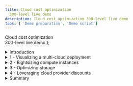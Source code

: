 ```yaml
---
title: Cloud cost optimization
  300-level live demo
description: Cloud cost optimization 300-level live demo
tabs: [ 'Demo preparation', 'Demo script']
---
```


  <span>
    Cloud cost optimization <br/> 300-level live demo
  </span> );



<span id="top"></span>

<details>
<summary>Introduction</summary>
<br/>

Gen-Z bank is a financial services platform catering primarily to millennials. The bank has just wrapped up its multi-year cloud transformation initiative. All mission-critical workloads were successfully lifted and shifted to either AWS or Azure. Their monthly cloud bill has been getting regular executive attention. The CIO has formed a new FinOps team to address the issue.

<br/>

In this demo, I’ll show you how IBM Turbonomic platform can help the FinOps team at Gen-Z bank with their cloud cost optimization efforts.

<br/>

The demo is divided into the following four sections:

<br/>

1. Getting visibility into multi-cloud deployments and costs <br/>
2. Rightsizing compute instances <br/>
3. Optimizing storage volumes <br/>
4. Leveraging reservations to optimize rates <br/>

<br/>

Let’s start with some basics. In the pay-as-you-go cloud model, the total spend is computed as the resources you're consuming times the rate you're paying.

<br/>

Cloud cost savings can be realized by reducing consumption and/or lowering your rate.

<br/>

Let’s look at how Turbonomic can help with both.

<br/>

**[Go to top](#top)**

</details>

<details>

<summary>1 - Visualizing a multi-cloud deployment</summary>

<br/>

| **1.1** | **Get visibility into your cloud estate** |
| :--- | :--- |
| **Narration** | Before we can do any cost optimization it is necessary to get a global view into the workloads. Turbonomic automatically creates a service graph that models the dynamic relationships of the workloads and their dependent infrastructure layers. This provides a full-stack view from the application down to all the dependent cloud resources. The Application view presents your environment in the context of your business applications. Since the focus of this demo is on cloud cost optimization, we will start from the cloud view. |
| **Action** &nbsp; 1.1.1 | Log in to the Turbonomic instance. Select the **CLOUD** view. <br/><br/><img src="https://raw.githubusercontent.com/ibm-garage-tsa/platinum-demos/master/src/pages/300-watson-aiops-cloud-cost-optimization/images/1-1-1-A.jpg" width="700" /> |
| **Narration** | There are three broad categories of entities: <br/><br/> • Entities that represent the application workload <br/> • Entities that represent the supporting infrastructure like containers and virtual machines <br/> • Entities related to the public cloud <br/><br/> Since we are dealing with the cloud. let’s start looking by examining the Region entity. <br/><br/> A region represents a geographical area. A region is comprised of one or more zones. A zone represents an Availability Zone (AZ) in your public cloud account or subscription. A zone is a location within a given region that serves as a datacenter to host the workloads that run in your environment. <br/><br/> The current service view shows there are 90 regions and 173 AZs. |
| **Action** &nbsp; 1.1.2 | Select the **Region** entity. <br/><br/><img src="https://raw.githubusercontent.com/ibm-garage-tsa/platinum-demos/master/src/pages/300-watson-aiops-cloud-cost-optimization/images/1-1-2-a.jpg" width="300" /> |
| **Narration** | Let’s get a high-level understanding of the geographical spread of our workloads across these 90 regions. |
| **Action** &nbsp; 1.1.3 | Click **LIST OF REGIONS**. <br/><br/><img src="https://raw.githubusercontent.com/ibm-garage-tsa/platinum-demos/master/src/pages/300-watson-aiops-cloud-cost-optimization/images/1-1-3-A.jpg" width="400" /> |
| **Narration** | This chart lists out the 90 cloud regions from both AWS and Azure, along with the workloads running in a given region. Let’s take a look at the AWS workloads. |
| **Action** &nbsp; 1.1.4 | Click the **FILTER** icon. <br/><br/><img src="https://raw.githubusercontent.com/ibm-garage-tsa/platinum-demos/master/src/pages/300-watson-aiops-cloud-cost-optimization/images/1-1-4-A.jpg" width="300" /> |
| **Action** &nbsp; 1.1.5 | Set the filter to: **Cloud Provider** (1), **equals** (2), and **AWS** (3). Click **APPLY** (4). <br/><br/><img src="https://raw.githubusercontent.com/ibm-garage-tsa/platinum-demos/master/src/pages/300-watson-aiops-cloud-cost-optimization/images/1-1-5-A.jpg" width="800" /> |
| **Narration** | Most workloads are concentrated primarily in the following regions: US East Ohio, US East Northern Virginia, and US West Oregon. There are also several regions that contain minimal to 0 workloads running. This information is important because it can help us make decisions about consolidating workloads in a given region and purchase pre-paid programmatic discounts, like regional or zonal reserved instances, for maximum benefit. |
| **Action** &nbsp; 1.1.6 | Click **X** to exit the cloud region view. <br/><br/><img src="https://raw.githubusercontent.com/ibm-garage-tsa/platinum-demos/master/src/pages/300-watson-aiops-cloud-cost-optimization/images/1-1-6-A.jpg" width="100" /> |
| **Narration** | Now that we're back in the default global cloud view, let’s examine the various summary charts. |

<br/>

| **1.2** | **Get a global view of your cloud estate** |
| :--- | :--- |
| **Narration** | Before we are able to make any cloud cost optimization decisions, it is necessary to understand several aspects of the cloud estate. The cloud environment is highly dynamic. Turbonomic dynamically synthesizes a set of useful executive dashboards that help us better focus our cost optimization efforts. Doing this manually and continuously is not optimal, highly inefficient, and certainly not scalable. <br/><br/> Let’s take a look at some of these charts. |
| **Action** &nbsp; 1.2.1 | Highlight the **Top Accounts** chart. <br/><br/> <img src="https://raw.githubusercontent.com/ibm-garage-tsa/platinum-demos/master/src/pages/300-watson-aiops-cloud-cost-optimization/images/1-2-1-A.jpg" width="800" /> |
| **Narration** | The Top Accounts chart lists the most utilized public cloud accounts. The chart also shows an estimate of the monthly cost for each. The example above also shows that a potential savings of close to 10% can be realized if the recommended actions are taken. Saving 10-30% in a large-scale cloud environment can yield huge absolute savings. |
| **Action** &nbsp; 1.2.2 | Highlight the **Potential Savings** chart. <br/><br/> <img src="https://raw.githubusercontent.com/ibm-garage-tsa/platinum-demos/master/src/pages/300-watson-aiops-cloud-cost-optimization/images/1-2-2-A.jpg" width="600" /> |
| **Narration** | The number inside the circle provides an estimate of the total potential monthly savings that can be realized by collectively addressing overprovisioning, eliminating waste, and purchasing reservations. <br/><br/> <InlineNotification><strong>NOTE</strong>: The numbers may be small in this case, as this is a demo environment.</InlineNotification> <br/> The list on the right provides a more granular breakdown. Let’s take a closer look. |

**[Go to top](#top)**

</details>

<details>

<summary>2 - Rightsizing compute instances</summary>

<br/>

| **2.1** | **Analyze a rightsizing (downsizing) recommendation** |
| :--- | :--- |
| **Narration** | Compute resources are often the biggest line item on a cloud bill – it could be as much as 50%. Hence, it is logical that a cloud cost optimization exercise starts with optimizing the choices around compute. Lift and shift cloud migration strategies typically employ the legacy on-prem model of grossly oversizing their resources. The elastic scaling of the cloud, however, now enables an ability to continuously balance capacity and demand in real time, yielding higher cost efficiency with minimal residual waste. <br/><br/> Let’s start by exploring the potential savings that can be realized by optimizing compute resources. |
| **Action** &nbsp; 2.1.1 | Click **SHOW ALL** on the **Potential Savings** chart. <br/><br/><img src="https://raw.githubusercontent.com/ibm-garage-tsa/platinum-demos/master/src/pages/300-watson-aiops-cloud-cost-optimization/images/2-1-1-A.jpg" width="500" /> |
| **Action** &nbsp; 2.1.2 | Highlight the details behind the **Potential Savings** chart. <br/><br/><img src="https://raw.githubusercontent.com/ibm-garage-tsa/platinum-demos/master/src/pages/300-watson-aiops-cloud-cost-optimization/images/2-1-2-A.jpg" width="800" /> |
| **Narration** | This table categorizes the specific actions that need to be executed to realize the potential savings. Notice the savings actions are classified into three actions: <br/><br/> • SCALE (1): Enumerates the scaling down cost efficiency actions that can be done to address over-provisioning on compute instance, storage volumes, and PaaS resources like database servers <br/> • DELETE (2): Recommended to get rid of unattached storage <br/> • BUY (3): Recommends additional purchases of reserved instances to further reduce the operational cost of the cloud workloads <br/><br/> The TOTAL SAVINGS (4) represent the cost reduction that can be gained by accepting and executing all the SCALE actions recommended on the identified compute instances <br/><br/> Let’s examine the details behind the first virtual machine scaling action. |
| **Action** &nbsp; 2.1.3 | Click **DETAILS** on the first row. <br/><br/><img src="https://raw.githubusercontent.com/ibm-garage-tsa/platinum-demos/master/src/pages/300-watson-aiops-cloud-cost-optimization/images/2-1-3-A.jpg" width="800" /> |
| **Action** &nbsp; 2.1.4 | Highlight the **Action Details**. <br/><br/> <InlineNotification><strong>NOTE</strong>: Do <strong>NOT</strong> click the <strong>EXECUTE ACTION</strong> button, as this is a shared demo environment.</InlineNotification> <br/><br/><img src="https://raw.githubusercontent.com/ibm-garage-tsa/platinum-demos/master/src/pages/300-watson-aiops-cloud-cost-optimization/images/2-1-31-A.jpg" width="800" /> |
| **Narration** | The current instance (*m5.4xlarge EC2*) is highly underutilized, as derived by the platform based on the percentile math of the observation period (1). A recommendation is being made to scale down to a different instance (*r5a.2xlarge*). If this action is taken, the instance utilization will increase from 16% to 31.6% (2). There will be no change in the memory utilization (3). <br/><br/> Making the instance family changes as recommended will drop the on-demand rate to a little less than half (4). This will essentially halve the cost of this instance. The on-demand rate will decrease by approximately 41% (5). This will result in an approximate savings of $230.57 just for this once instance (6). <br/><br/> Based on this, one can easily extrapolate a total savings based on the scale of your deployment. It is also important to note that the potential savings are on the on-demand rate. Later in the demo, we will explore how this rate can be potentially further optimized by leveraging programmatic discounts like reservations. <br/><br/> The EXECUTE ACTION button demonstrates the ability of the Turbonomic platform to execute the recommendations natively from the platform. This provides the IT Ops teams the convenience to act immediately and realize cost savings instantaneously. Moreover, it enhances operational efficiency by avoiding the need to jump across disparate tools and management consoles to implement a cost savings recommendation. |
| **Action** &nbsp; 2.1.5 | Click **X** to exit the Action Details page. <br/><br/> <InlineNotification><strong>NOTE</strong>: Do <strong>NOT</strong> click the <strong>EXECUTE ACTION</strong> button, as this is a shared demo environment.</InlineNotification> <br/><br/><img src="https://raw.githubusercontent.com/ibm-garage-tsa/platinum-demos/master/src/pages/300-watson-aiops-cloud-cost-optimization/images/2-1-31-B.jpg" width="800" /> |
| **Narration** | It is important to recognize that performing these optimization calculations in real time across large-scale deployments needs to be done at CPU speed. Manual operator-driven optimization processes are unable to keep up and do not scale. <br/><br/> Moreover, cloud service providers keep introducing new instance families to improve capabilities and price performance. The Turbonomic platform keeps abreast with these innovations and adds them to its analytics engine, providing you with updated recommendations based on the lastest technological offerings. <br/><br/> Let’s shift gears and look at storage cost optimization next. |

**[Go to top](#top)**

</details>

<details>

<summary>3 - Optimizing storage</summary>

<br/>

| **3.1** | **Get a global view of storage consumption** |
| :--- | :--- |
| **Narration** | All workloads typically have a need to persist data. There are basically three forms of cloud storage: <br/><br/> 1. Object storage <br/> 2. File storage <br/> 3. Block storage <br/><br/> The demo is focused on block storage. Block storage functions like an external disk to the compute instance. It provides low-latency durability for cloud workloads. <br/><br/> All cloud workloads are not the same. Transaction processing workloads have a different storage requirement than log processing or streaming video workloads. At a very general level, there are two broad categories of block storage: <br/><br/> 1. Solid state backed devices <br/> 2. Magnetic backed devices <br/><br/> Whereas solid state drives (SDDs) are good for low-latency, heavy IOPS types of workloads, hard disk drives (HDDs) are good for high throughput sequential workloads. <br/><br/> When choosing a storage service as a part of your deployment, it is important that these selections be made based on the workload characteristics at hand. Very often it has been observed that: <br/><br/> 1.	Compute instances are stopped, but the storage volumes are forgotten. This results in orphaned volumes, which then results in residual and accumulating waste. <br/> 2.	Storage services are grossly overprovisioned. <br/> 3. The storage choices made are not compatible with workload characteristics, resulting in suboptimal performance and cost overruns. <br/><br/> Let’s start exploring the storage optimization opportunities in this environment. <br/><br/> By looking at the Volume entity in the global supply chain, we can observe that there are about 1000 odd storage volumes in this environment. The proportion of green vs. red vs. yellow is an indicator that about half of the environment is operating correctly. At a global level, we can tell there are significant opportunities to improve the cost efficiency of storage, and there are areas of performance improvement as well. Let’s drill down to better understand these cost reduction opportunities at a more granular level. |
| **Action** &nbsp; 3.1.1 | Click the **Volume** entity. <br/><br/><img src="https://raw.githubusercontent.com/ibm-garage-tsa/platinum-demos/master/src/pages/300-watson-aiops-cloud-cost-optimization/images/3-1-1-A.jpg" width="300" /> |
| **Action** &nbsp; 3.1.2 | Highlight the storage volume usage at a global level. <br/><br/><img src="https://raw.githubusercontent.com/ibm-garage-tsa/platinum-demos/master/src/pages/300-watson-aiops-cloud-cost-optimization/images/3-1-2-A.jpg" width="800" /> |
| **Narration** | The Storage Summary chart shows the number of volumes (2), as well as the total costs of these volumes and potential monthly savings that can be realized (2). The UNATTACHED STORAGE chart (3) shows that close to 30% of storage is unused. Ironically and interestingly, many industry surveys across a large cross section of cloud users put unused cloud resources at about 26%. Let’s move on to take a deeper look at which specific volumes can be reclaimed. |

<br/>

| **3.2** | **Reclaim waste** |
| :--- | :--- |
| **Action** &nbsp; 3.2.1 | On the **Potential Savings** chart, click **SHOW ALL**. <br/><br/><img src="https://raw.githubusercontent.com/ibm-garage-tsa/platinum-demos/master/src/pages/300-watson-aiops-cloud-cost-optimization/images/3-2-1-A.jpg" width="600" /> |
| **Action** &nbsp; 3.2.2 | In the **Potential Savings** panel, click **Volumes** under the **DELETE** action category. <br/><br/><img src="https://raw.githubusercontent.com/ibm-garage-tsa/platinum-demos/master/src/pages/300-watson-aiops-cloud-cost-optimization/images/3-2-2-A.jpg" width="800" /> |
| **Narration** | The chart enumerates the specific volumes that are unattached, including the number of days it has been unattached. The data for each cloud provider appears on a separate tab. In this example, the savings that can be obtained from Azure is double that of AWS. Volumes that are unattached for many days are good candidates to reclaim and gain some savings. The chart also computes the total savings, assuming all recommended actions are taken. |
| **Action** &nbsp; 3.2.3 | On the **AWS** tab, select the first row which has a volume unattached for 14 days as shown, and click the corresponding **DETAILS** button. <br/><br/><img src="https://raw.githubusercontent.com/ibm-garage-tsa/platinum-demos/master/src/pages/300-watson-aiops-cloud-cost-optimization/images/3-2-2-A.jpg" width="800" /> |
| **Action** &nbsp; 3.2.4 | Highlight the **Action Details**. <br/><br/> <InlineNotification><strong>NOTE</strong>: Do <strong>NOT</strong> click the <strong>EXECUTE ACTION</strong> button, as this is a shared demo environment.</InlineNotification> <br/><br/><img src="https://raw.githubusercontent.com/ibm-garage-tsa/platinum-demos/master/src/pages/300-watson-aiops-cloud-cost-optimization/images/3-2-3-A.jpg" width="800" /> |
| **Narration** | The Action Details panel provides supporting details behind the recommendation. It also shows whether the action can be taken immediately, whether downtime is required, and whether the action once take is manually reversible. |
| **Action** &nbsp; 3.2.5 | Click **X**. <br/><br/><img src="https://raw.githubusercontent.com/ibm-garage-tsa/platinum-demos/master/src/pages/300-watson-aiops-cloud-cost-optimization/images/3-2-4-A.jpg" width="300" /> |
| **Narration** | We are now back on the main Potential Savings chart. Let’s move on to examine the cost savings opportunities delivered by moving volumes to alternate storage tiers that are a better fit for the workloads at hand. |

<br/>

| **3.3** | **Select the right type of storage for your workloads** |
| :--- | :--- |
| **Narration** | Architects need to choose the right storage volume for their workloads. It is very common that these choices follow the traditional practices of playing safe by overprovisioning. In some cases, these choices are made without a proper understanding of workload patterns. Capacity and performance are two fundamental factors around which these choices should be made. We will see how even if wrong initial choices are made, the Turbonomic platform will detect these optimization and cost-reduction opportunities via its continuous feedback loop. |
| **Action** &nbsp; 3.3.1 | Under the **SCALE** category, select **Volumes**. <br/><br/><img src="https://raw.githubusercontent.com/ibm-garage-tsa/platinum-demos/master/src/pages/300-watson-aiops-cloud-cost-optimization/images/3-3-1.jpg" width="800" /> |
| **Narration** | We can immediately see the various scale options, along with the projected savings if either, all, or each recommended action is taken. |
| **Action** &nbsp; 3.3.2 | Click **DETAILS** on the first row. <br/><br/><img src="https://raw.githubusercontent.com/ibm-garage-tsa/platinum-demos/master/src/pages/300-watson-aiops-cloud-cost-optimization/images/3-3-2-A.jpg" width="800" /> |
| **Action** &nbsp; 3.3.3 | Highlight the analytics on the **Action Details** panel. <br/><br/><img src="https://raw.githubusercontent.com/ibm-garage-tsa/platinum-demos/master/src/pages/300-watson-aiops-cloud-cost-optimization/images/3-3-3-A.jpg" width="800" /> |
| **Narration** | This particular volume is underutilized from an IOPS and throughput perspective. Based on the actual utilization pattern of this workload, analytics show that this workload does not need an SSD and that the performance requirements of the workload can be met with a cheaper magnetic disk. This workload does not need the provisioned 5000 IOPS and can get by with a much lower 500 IOPS and an overprovisioning of as much as 10X. The analytics also compute the projected cost savings, as represented on the panel. |
| **Action** &nbsp; 3.3.4 | Click **X**. <br/><br/><img src="https://raw.githubusercontent.com/ibm-garage-tsa/platinum-demos/master/src/pages/300-watson-aiops-cloud-cost-optimization/images/3-3-4-A.jpg" width="800" /> |
| **Action** &nbsp; 3.3.5 | Click **X**. <br/><br/><img src="https://raw.githubusercontent.com/ibm-garage-tsa/platinum-demos/master/src/pages/300-watson-aiops-cloud-cost-optimization/images/3-3-5-A.jpg" width="800" /> |
| **Narration** | Not all workloads are the same. Transaction workloads that do a lot of I/O and require low latency are best suited for SSD-based storage. On the other hand, sequentially oriented workloads, such as log processing or streaming workloads, are better suited for HDD-based storage. <br/><br/> In summary, as far as storage is concerned, analyze and understand your workload data access patterns to enable you to make cost-efficient trade-offs on storage choices, such as storage type, capacity, and IOPS. Keep an constant eye out for waste and optimization recommendations. Lastly, the platform-derived cost optimization actions should ideally be automatically executed via an automation policy, so the savings can be realized at the earliest. |

**[Go to top](#top)**

</details>

<details>

<summary>4 - Leveraging cloud provider discounts</summary>

<br/>

| **4.1** | **Examine current reserved instance coverage** |
| :--- | :--- |
| **Narration** | Need narration |
| **Action** &nbsp; 4.1.1 | Need action |

<br/>

| **4.2** | **Examine current reserved instance inventory levels** |
| :--- | :--- |
| **Action** &nbsp; 4.2.1 | Need action |
| **Narration** | Observe that you are in the default Application view. From a single pane of glass, without having to jump across various independent consoles, you can now view all your public cloud deployments (re-work!). Turbonomic connects to your target cloud service providers and stitches together this integrated multi-cloud view. The supply chain visualizes all the entities in your cloud environment. The supply chain is dynamic, and it represents the current dependency relationships between all the resource entities. |

**[Go to top](#top)**

</details>

<details>

<summary>Summary</summary>

<br/>

While cost optimization is important, it should not be done at the expense of application performance. Gen-Z can leverage the Turbonomic platform to get a deeper visibility into their cloud deployment. They can use platform-generated analytics to identify and eliminate waste, optimize compute instances, right-fit storage layer architectural choices, and automate the execution of these analytics where appropriate - to ensure their deployments are always available, performant, and cost-optimized.

<br/>

Thank you for attending today’s presentation.

<br/>

**[Go to top](#top)**

</details>
